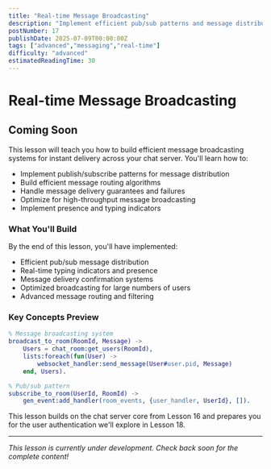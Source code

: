 ```yaml
---
title: "Real-time Message Broadcasting"
description: "Implement efficient pub/sub patterns and message distribution systems for instant message delivery across multiple chat rooms and users"
postNumber: 17
publishDate: 2025-07-09T00:00:00Z
tags: ["advanced","messaging","real-time"]
difficulty: "advanced"
estimatedReadingTime: 30
---
```


# Real-time Message Broadcasting

## Coming Soon

This lesson will teach you how to build efficient message broadcasting systems for instant delivery across your chat server. You'll learn how to:

- Implement publish/subscribe patterns for message distribution
- Build efficient message routing algorithms
- Handle message delivery guarantees and failures
- Optimize for high-throughput message broadcasting
- Implement presence and typing indicators

### What You'll Build

By the end of this lesson, you'll have implemented:
- Efficient pub/sub message distribution
- Real-time typing indicators and presence
- Message delivery confirmation systems
- Optimized broadcasting for large numbers of users
- Advanced message routing and filtering

### Key Concepts Preview

```erlang
% Message broadcasting system
broadcast_to_room(RoomId, Message) ->
    Users = chat_room:get_users(RoomId),
    lists:foreach(fun(User) ->
        websocket_handler:send_message(User#user.pid, Message)
    end, Users).

% Pub/sub pattern
subscribe_to_room(UserId, RoomId) ->
    gen_event:add_handler(room_events, {user_handler, UserId}, []).
```

This lesson builds on the chat server core from Lesson 16 and prepares you for the user authentication we'll explore in Lesson 18.

---

_This lesson is currently under development. Check back soon for the complete content!_